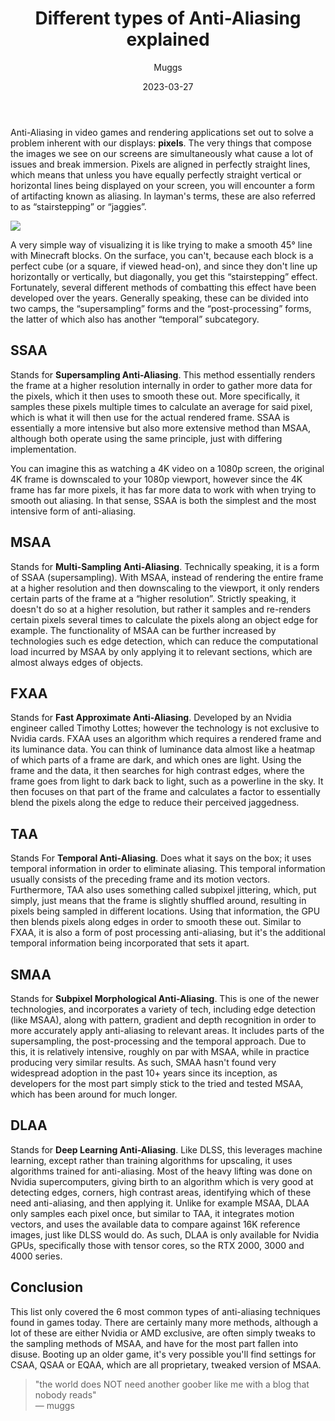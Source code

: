 ﻿---
title: "Different types of Anti-Aliasing explained"
excerpt: "Anti-Aliasing in video games and rendering applications set out to solve a problem inherent with our displays: pixels."
author: "Muggs"
image: ""
date: "2023-03-27"
tags:
  - gamedev
  - graphics
---

Anti-Aliasing in video games and rendering applications set out to solve a problem inherent with our displays: **pixels**. The very things that compose the images we see on our screens are simultaneously what cause a lot of issues and break immersion. Pixels are aligned in perfectly straight lines, which means that unless you have equally perfectly straight vertical or horizontal lines being displayed on your screen, you will encounter a form of artifacting known as aliasing. In layman's terms, these are also referred to as “stairstepping” or “jaggies”. 

![](/assets/content/aliasing.jpg)

A very simple way of visualizing it is like trying to make a smooth 45° line with Minecraft blocks. On the surface, you can't, because each block is a perfect cube (or a square, if viewed head-on), and since they don't line up horizontally or vertically, but diagonally, you get this “stairstepping” effect. Fortunately, several different methods of combatting this effect have been developed over the years. Generally speaking, these can be divided into two camps, the “supersampling” forms and the “post-processing” forms, the latter of which also has another “temporal” subcategory.

## SSAA

Stands for **Supersampling Anti-Aliasing**. This method essentially renders the frame at a higher resolution internally in order to gather more data for the pixels, which it then uses to smooth these out. More specifically, it samples these pixels multiple times to calculate an average for said pixel, which is what it will then use for the actual rendered frame. SSAA is essentially a more intensive but also more extensive method than MSAA, although both operate using the same principle, just with differing implementation.

You can imagine this as watching a 4K video on a 1080p screen, the original 4K frame is downscaled to your 1080p viewport, however since the 4K frame has far more pixels, it has far more data to work with when trying to smooth out aliasing. In that sense, SSAA is both the simplest and the most intensive form of anti-aliasing.

## MSAA

Stands for **Multi-Sampling Anti-Aliasing**. Technically speaking, it is a form of SSAA (supersampling). With MSAA, instead of rendering the entire frame at a higher resolution and then downscaling to the viewport, it only renders certain parts of the frame at a “higher resolution”. Strictly speaking, it doesn't do so at a higher resolution, but rather it samples and re-renders certain pixels several times to calculate the pixels along an object edge for example. The functionality of MSAA can be further increased by technologies such es edge detection, which can reduce the computational load incurred by MSAA by only applying it to relevant sections, which are almost always edges of objects.

## FXAA

Stands for **Fast Approximate Anti-Aliasing**. Developed by an Nvidia engineer called Timothy Lottes; however the technology is not exclusive to Nvidia cards. FXAA uses an algorithm which requires a rendered frame and its luminance data. You can think of luminance data almost like a heatmap of which parts of a frame are dark, and which ones are light. Using the frame and the data, it then searches for high contrast edges, where the frame goes from light to dark back to light, such as a powerline in the sky. It then focuses on that part of the frame and calculates a factor to essentially blend the pixels along the edge to reduce their perceived jaggedness.

## TAA

Stands For **Temporal Anti-Aliasing**. Does what it says on the box; it uses temporal information in order to eliminate aliasing. This temporal information usually consists of the preceding frame and its motion vectors. Furthermore, TAA also uses something called subpixel jittering, which, put simply, just means that the frame is slightly shuffled around, resulting in pixels being sampled in different locations. Using that information, the GPU then blends pixels along edges in order to smooth these out. Similar to FXAA, it is also a form of post processing anti-aliasing, but it's the additional temporal information being incorporated that sets it apart.

## SMAA

Stands for **Subpixel Morphological Anti-Aliasing**. This is one of the newer technologies, and incorporates a variety of tech, including edge detection (like MSAA), along with pattern, gradient and depth recognition in order to more accurately apply anti-aliasing to relevant areas. It includes parts of the supersampling, the post-processing and the temporal approach. Due to this, it is relatively intensive, roughly on par with MSAA, while in practice producing very similar results. As such, SMAA hasn't found very widespread adoption in the past 10+ years since its inception, as developers for the most part simply stick to the tried and tested MSAA, which has been around for much longer.

## DLAA

Stands for **Deep Learning Anti-Aliasing**. Like DLSS, this leverages machine learning, except rather than training algorithms for upscaling, it uses algorithms trained for anti-aliasing. Most of the heavy lifting was done on Nvidia supercomputers, giving birth to an algorithm which is very good at detecting edges, corners, high contrast areas, identifying which of these need anti-aliasing, and then applying it. Unlike for example MSAA, DLAA only samples each pixel once, but similar to TAA, it integrates motion vectors, and uses the available data to compare against 16K reference images, just like DLSS would do. As such, DLAA is only available for Nvidia GPUs, specifically those with tensor cores, so the RTX 2000, 3000 and 4000 series.

## Conclusion

This list only covered the 6 most common types of anti-aliasing techniques found in games today. There are certainly many more methods, although a lot of these are either Nvidia or AMD exclusive, are often simply tweaks to the sampling methods of MSAA, and have for the most part fallen into disuse. Booting up an older game, it's very possible you'll find settings for CSAA, QSAA or EQAA, which are all proprietary, tweaked version of MSAA. 

> "the world does NOT need another goober like me with a blog that nobody reads"    
> — muggs